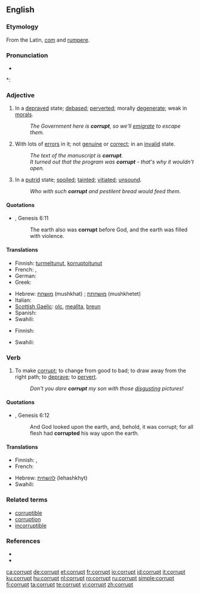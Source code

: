 {{wikipedia|dab=corrupt}}
==English==

===Etymology===
From the Latin, [[com]] and [[rumpere]].

===Pronunciation===
* {{audio|en-us-corrupt.ogg|Audio (US)}}

*: {{rhymes|ʌpt}}

===Adjective===
{{en-adj}}

# In a [[depraved]] state; [[debased]]; [[perverted]]; morally [[degenerate]]; weak in [[morals]].
#: ''The Government here is '''corrupt''', so we'll [[emigrate]] to escape them.''
# With lots of [[error]]s in it; not [[genuine]] or [[correct]]; in an [[invalid]] state.
#: ''The text of the manuscript is '''corrupt'''.''
#: ''It turned out that the program was '''corrupt''' - that's why it wouldn't open.''
# In a [[putrid]] state; [[spoiled]]; [[tainted]]; [[vitiated]]; [[unsound]].
#: ''Who with such '''corrupt''' and pestilent bread would feed them.''

====Quotations====
* {{RQ:Authorized Version}}, Genesis 6:11
*: The earth also was '''corrupt''' before God, and the earth was filled with violence.

====Translations====
{{trans-top|in a depraved state}}
* Finnish: [[turmeltunut]], [[korruptoitunut]]
* French: {{t+|fr|corrompu}}, {{t+|fr|dévoyé}}
* German: {{t+|de|korrupt}}
* Greek: {{t+|el|διεφθαρμένος|m|tr=dieftharmenos|sc=Grek}}
{{trans-mid}}
* Hebrew: [[מושחת]] (mushkhat) {{m}}; [[מושחתת]] (mushkhetet) {{f}}
* Italian: {{t+|it|corrotto|m}}
* [[Scottish Gaelic]]: [[olc]], [[meallta]], [[breun]]
* Spanish: {{t+|es|corrupto}}
* Swahili: {{t|sw|paramidi}}
{{trans-bottom}}

{{trans-top|with lots of errors in it}}
* Finnish: {{t-|fi|korruptoitunut}}
{{trans-mid}}
* Swahili: {{t|sw|paramidi}}
{{trans-bottom}}

===Verb===
{{en-verb}}

# {{transitive}} To make [[#Adjective|corrupt]]; to change from good to bad; to draw away from the right path; to [[deprave]]; to [[pervert]].
#: ''Don't you dare '''corrupt''' my son with those [[disgusting]] pictures!''

====Quotations====
* {{RQ:Authorized Version}}, Genesis 6:12
*: And God looked upon the earth, and, behold, it was corrupt; for all flesh had '''corrupted''' his way upon the earth.

====Translations====
{{trans-top|to change from good to bad}}
* Finnish: {{t-|fi|turmella}}, {{t-|fi|korruptoida}}
* French: {{t+|fr|corrompre}}
{{trans-mid}}
* Hebrew: [[להשחית]] (lehashkhyt)
* Swahili: {{t|sw|paramidi}}
{{trans-bottom}}

===Related terms===
* [[corruptible]]
* [[corruption]]
* [[incorruptible]]

===References===
* {{R:Century 1911}}
* {{R:Webster 1913}}

[[ca:corrupt]]
[[de:corrupt]]
[[et:corrupt]]
[[fr:corrupt]]
[[io:corrupt]]
[[id:corrupt]]
[[it:corrupt]]
[[ku:corrupt]]
[[hu:corrupt]]
[[nl:corrupt]]
[[ro:corrupt]]
[[ru:corrupt]]
[[simple:corrupt]]
[[fi:corrupt]]
[[ta:corrupt]]
[[te:corrupt]]
[[vi:corrupt]]
[[zh:corrupt]]